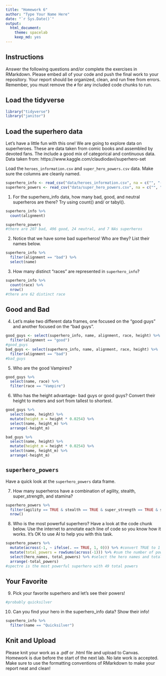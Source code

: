 ```yaml
---
title: "Homework 6"
author: "Type Your Name Here"
date: "`r Sys.Date()`"
output:
  html_document: 
    theme: spacelab
    keep_md: yes
---
```


## Instructions
Answer the following questions and/or complete the exercises in RMarkdown. Please embed all of your code and push the final work to your repository. Your report should be organized, clean, and run free from errors. Remember, you must remove the `#` for any included code chunks to run.  

## Load the tidyverse
```r
library("tidyverse")
library("janitor")
```

## Load the superhero data
Let's have a little fun with this one! We are going to explore data on superheroes. These are data taken from comic books and assembled by devoted fans. The include a good mix of categorical and continuous data.  Data taken from: https://www.kaggle.com/claudiodavi/superhero-set  

Load the `heroes_information.csv` and `super_hero_powers.csv` data. Make sure the columns are cleanly named.
```r
superhero_info <- read_csv("data/heroes_information.csv", na = c("", "-99", "-")) %>% clean_names()
superhero_powers <- read_csv("data/super_hero_powers.csv", na = c("", "-99", "-")) %>% clean_names()
```

1. For the superhero_info data, how many bad, good, and neutral superheros are there? Try using count() and/ or tabyl().
```r
superhero_info %>% 
  count(alignment)
```

```r
superhero_powers
#there are 207 bad, 496 good, 24 neutral, and 7 NAs superheros
```

2. Notice that we have some bad superheros! Who are they? List their names below.  
```r
superhero_info %>% 
  filter(alignment == "bad") %>% 
  select(name)
```

3. How many distinct "races" are represented in `superhero_info`?
```r
superhero_info %>%
  count(race) %>%
  nrow()
#there are 62 distinct race
```

## Good and Bad
4. Let's make two different data frames, one focused on the "good guys" and another focused on the "bad guys".
```r
good_guys <- select(superhero_info, name, alignment, race, height) %>% 
  filter(alignment == "good")
#good_guys
bad_guys <- select(superhero_info, name, alignment, race, height) %>% 
  filter(alignment == "bad")
#bad_guys
```

5. Who are the good Vampires?
```r
good_guys %>%
  select(name, race) %>%
  filter(race == "Vampire")
```

6. Who has the height advantage- bad guys or good guys? Convert their height to meters and sort from tallest to shortest.  
```r
good_guys %>%
  select(name, height) %>%
  mutate(height_m = height * 0.0254) %>%
  select(name, height_m) %>%
  arrange(-height_m)
```

```r
bad_guys %>%
  select(name, height) %>%
  mutate(height_m = height * 0.0254) %>%
  select(name, height_m) %>%
  arrange(-height_m)
```

## `superhero_powers`
Have a quick look at the `superhero_powers` data frame.  

7. How many superheros have a combination of agility, stealth, super_strength, and stamina?
```r
superhero_powers %>%
  filter(agility == TRUE & stealth == TRUE & super_strength == TRUE & stamina == TRUE) %>%
  nrow()
```

8. Who is the most powerful superhero? Have a look at the code chunk below. Use the internet to annotate each line of code so you know how it works. It's OK to use AI to help you with this task.
```r
superhero_powers %>%
  mutate(across(-1, ~ ifelse(. == TRUE, 1, 0))) %>% #convert TRUE to 1 and FALSE to 0
  mutate(total_powers = rowSums(across(-1))) %>% #sum the number of powers for each superhero
  select(hero_names, total_powers) %>% #select the hero names and total powers
  arrange(-total_powers)
#spectre is the most powerful superhero with 49 total powers
```

## Your Favorite
9. Pick your favorite superhero and let's see their powers!  
```r
#probably quicksilver
```

10. Can you find your hero in the superhero_info data? Show their info!  
```r
superhero_info %>%
  filter(name == "Quicksilver")
```

## Knit and Upload
Please knit your work as a .pdf or .html file and upload to Canvas. Homework is due before the start of the next lab. No late work is accepted. Make sure to use the formatting conventions of RMarkdown to make your report neat and clean!  